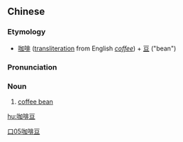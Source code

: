==Chinese==
{{zh-forms|type=21}}

===Etymology===
* [[咖啡]] ([[transliteration]] from English ''[[coffee]]'') + [[豆]] ("bean")

===Pronunciation===
{{zh-pron
|m=kāfēidòu
|c=gaa3 fe1 dau6-2
|cat=n
}}

===Noun===
{{zh-noun|mw=粒}}

# [[coffee bean]]

[[Category:Mandarin terms derived from English|口05咖啡豆]]

[[hu:咖啡豆]]